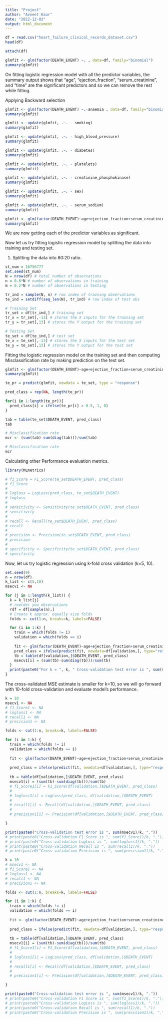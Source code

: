 ```yaml
---
title: "Project"
author: "Avneet Kaur"
date: "2022-12-02"
output: html_document
---
```


```r
df = read.csv("heart_failure_clinical_records_dataset.csv")
head(df)
```

```r
attach(df)

glmfit <- glm(factor(DEATH_EVENT) ~. , data=df, family="binomial")
summary(glmfit)
```

On fitting logistic regression model with all the predictor variables, the summary output shows that "age", "ejection_fraction", "serum_creatinine", and "time" are the significant predictors and so we can remove the rest while fitting.

Applying Backward selection

```r
glmfit <- glm(factor(DEATH_EVENT) ~.-anaemia , data=df, family="binomial")
summary(glmfit)
```

```r
glmfit <- update(glmfit, .~. - smoking)
summary(glmfit)
```

```r
glmfit <- update(glmfit, .~. - high_blood_pressure)
summary(glmfit)
```

```r
glmfit <- update(glmfit, .~. - diabetes)
summary(glmfit)
```

```r
glmfit <- update(glmfit, .~. - platelets)
summary(glmfit)
```

```r
glmfit <- update(glmfit, .~. - creatinine_phosphokinase)
summary(glmfit)
```

```r
glmfit <- update(glmfit, .~. - sex)
summary(glmfit)
```

```r
glmfit <- update(glmfit, .~. - serum_sodium)
summary(glmfit)
```

```r
glmfit <- glm(factor(DEATH_EVENT)~age+ejection_fraction+serum_creatinine+time, data=df, family="binomial")
summary(glmfit)
```

We are now getting each of the predictor variables as significant.

Now let us try fitting logistic regression model by splitting the data into training and testing set.

1. Splitting the data into 80:20 ratio.
```r
st_num = 16756777
set.seed(st_num)                                                        
N = nrow(df) # total number of observations                                     
n = 0.8*N # number of observations in training                          
m = 0.2*N # number of observations in testing        

tr_ind = sample(N, n) # row index of training observations           
te_ind = setdiff(seq_len(N), tr_ind) # row index of test obs           

# Training Set                                                  
tr_set = df[tr_ind,] # training set
tr_x = tr_set[,-13] # stores the X inputs for the training set
tr_y = tr_set[,13] # stores the Y output for the training set

# Testing Set 
te_set = df[te_ind,] # test set 
te_x = te_set[,-13] # stores the X inputs for the test set
te_y = te_set[,13] # stores the Y output for the test set
```

Fitting the logistic regression model on the training set and then computing Misclassification rate by making prediction on the test set.

```r
glmfit <- glm(factor(DEATH_EVENT)~age+ejection_fraction+serum_creatinine+time, data=tr_set, family="binomial")
summary(glmfit)

te_pr = predict(glmfit, newdata = te_set, type = "response")

pred_class = rep(NA, length(te_pr))

for(i in 1:length(te_pr)){
  pred_class[i] = ifelse(te_pr[i] > 0.5, 1, 0)
}

tab = table(te_set$DEATH_EVENT, pred_class)
tab

# Misclassification rate
mcr <- (sum(tab)-sum(diag(tab)))/sum(tab)

```

```r
# Misclassification rate
mcr
```

Calculating other Performance evaluation metrics.

```r
library(MLmetrics)

# f1_Score = F1_Score(te_set$DEATH_EVENT, pred_class)
# f1_Score
# 
# logloss = LogLoss(pred_class, te_set$DEATH_EVENT)
# logloss
# 
# sensitivity <- Sensitivity(te_set$DEATH_EVENT, pred_class)
# sensitivity
# 
# recall <- Recall(te_set$DEATH_EVENT, pred_class)
# recall
# 
# precision <- Precision(te_set$DEATH_EVENT, pred_class)
# precision
# 
# specificity <- Specificity(te_set$DEATH_EVENT, pred_class)
# specificity

```

Now, let us try logistic regression using k-fold cross validation (k=5, 10).

```r
set.seed(9)
n = nrow(df)
k_list <- c(5,10)
msecv1 <- NA

for (j in 1:length(k_list)) {
  k = k_list[j]
  # reorder you observations
  rdf = df[sample(n),] 
  # Create k approx. equally size folds
  folds <- cut(1:n, breaks=k, labels=FALSE)

  for (i in 1:k) {
    train = which(folds != i)
    validation = which(folds == i)
    
    fit <- glm(factor(DEATH_EVENT)~age+ejection_fraction+serum_creatinine+time, data=df, subset=train, family="binomial")
    pred_class = ifelse(predict(fit, newdata=df[validation,], type="response")>0.5, 1, 0)
    tb = table(df[validation,]$DEATH_EVENT, pred_class)
    msecv1[i] = (sum(tb)-sum(diag(tb)))/sum(tb)
  }
  print(paste0("For k = ", k, " Cross-validation test error is ", sum(msecv1)/k, "."))
}
```

The cross-validated MSE estimate is smaller for k=10, so we will go forward with 10-fold cross-validation and evaluate model's performance.

```r
k = 10
msecv1 <- NA
# f1_Score1 <- NA
# logloss1 <- NA
# recall1 <- NA
# precision1 <- NA

folds <- cut(1:n, breaks=k, labels=FALSE)

for (i in 1:k) {
  train = which(folds != i)
  validation = which(folds == i)
    
  fit <- glm(factor(DEATH_EVENT)~age+ejection_fraction+serum_creatinine+time, data=df, subset=train, family="binomial")
  
  pred_class = ifelse(predict(fit, newdata=df[validation,], type="response")>0.5, 1, 0)
  
  tb = table(df[validation,]$DEATH_EVENT, pred_class)
  msecv1[i] = (sum(tb)-sum(diag(tb)))/sum(tb)
  # f1_Score1[i] = F1_Score(df[validation,]$DEATH_EVENT, pred_class)
  # 
  # logloss1[i] = LogLoss(pred_class, df[validation,]$DEATH_EVENT)
  # 
  # recall1[i] <- Recall(df[validation,]$DEATH_EVENT, pred_class)
  # 
  # precision1[i] <- Precision(df[validation,]$DEATH_EVENT, pred_class)

}

print(paste0("Cross-validation test error is ", sum(msecv1)/k, "."))
# print(paste0("Cross-validation F1 Score is ", sum(f1_Score1)/k, "."))
# print(paste0("Cross-validation LogLoss is ", sum(logloss1)/k, "."))
# print(paste0("Cross-validation Recall is ", sum(recall1)/k, "."))
# print(paste0("Cross-validation Precision is ", sum(precision1)/k, "."))

```

```r
k = 10
# msecv1 <- NA
# f1_Score1 <- NA
# logloss1 <- NA
# recall1 <- NA
# precision1 <- NA

folds <- cut(1:n, breaks=k, labels=FALSE)

for (i in 1:k) {
  train = which(folds != i)
  validation = which(folds == i)
    
  fit <- glm(factor(DEATH_EVENT)~age+ejection_fraction+serum_creatinine, data=df, subset=train, family="binomial")
  
  pred_class = ifelse(predict(fit, newdata=df[validation,], type="response")>0.5, 1, 0)
  
  tb = table(df[validation,]$DEATH_EVENT, pred_class)
  msecv1[i] = (sum(tb)-sum(diag(tb)))/sum(tb)
  # f1_Score1[i] = F1_Score(df[validation,]$DEATH_EVENT, pred_class)
  # 
  # logloss1[i] = LogLoss(pred_class, df[validation,]$DEATH_EVENT)
  # 
  # recall1[i] <- Recall(df[validation,]$DEATH_EVENT, pred_class)
  # 
  # precision1[i] <- Precision(df[validation,]$DEATH_EVENT, pred_class)

}

print(paste0("Cross-validation test error is ", sum(msecv1)/k, "."))
# print(paste0("Cross-validation F1 Score is ", sum(f1_Score1)/k, "."))
# print(paste0("Cross-validation LogLoss is ", sum(logloss1)/k, "."))
# print(paste0("Cross-validation Recall is ", sum(recall1)/k, "."))
# print(paste0("Cross-validation Precision is ", sum(precision1)/k, "."))
```